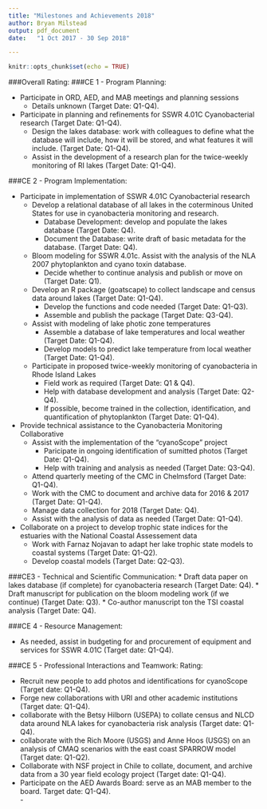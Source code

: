 ```yaml
---
title: "Milestones and Achievements 2018"
author:	Bryan Milstead
output: pdf_document
date:	"1 Oct 2017 - 30 Sep 2018"

---
```


```r
knitr::opts_chunk$set(echo = TRUE)
```

###Overall Rating: 
###CE 1 - Program Planning:
<!--Rating: **self-rating: ** -->

* Participate in ORD, AED, and MAB meetings and planning sessions
    - Details unknown (Target Date: Q1-Q4). 
        <!--**Midterm Pars: **
        - **Final Pars: **-->
* Participate in planning and refinements for SSWR 4.01C Cyanobacterial research (Target Date: Q1-Q4). 
    - Design the lakes database: work with colleagues to define what the database will include, how it will be stored, and what features it will include. (Target Date: Q1-Q4). 
        <!-- - **Midterm Pars: ongoing**
        - **Final Pars: fully successful**-->
    - Assist in the development of a research plan for the twice-weekly monitoring of RI lakes (Target Date: Q1-Q4). 
        <!-- - **Midterm Pars: ongoing**
        - **Final Pars: fully successful**-->

###CE 2 - Program Implementation: 
<!--Rating: **self-rating: ** -->

* Participate in implementation of SSWR 4.01C Cyanobacterial research 
    - Develop a relational database of all lakes in the coterminous United States for use in cyanobacteria monitoring and research.  
        - Database Development:  develop and populate the lakes database (Target Date: Q4). 
            <!-- - **Midterm Pars: ongoing**
            - **Final Pars: NLA2007 and NLA2012 reformatted and harmonized**-->
        - Document the Database:  write draft of basic metadata for the database. (Target Date: Q4). 
            <!-- - **Midterm Pars: ongoing**
            - **Final Pars: progressing but will not be complete until the database is ready**-->
    - Bloom modeling for SSWR 4.01c.  Assist with the analysis of the NLA 2007 phytoplankton and cyano toxin database. 
        - Decide whether to continue analysis and publish or move on (Target Date: Q1). 
            <!-- - **Midterm Pars: complete**
            - **Final Pars: completed**-->
    - Develop an R package (goatscape) to collect landscape and census data around lakes (Target Date: Q1-Q4).
        - Develop the functions and code needed (Target Date: Q1-Q3).
        - Assemble and publish the package (Target Date: Q3-Q4).
    - Assist with modeling of lake photic zone temperatures
        - Assemble a database of lake temperatures and local weather (Target Date: Q1-Q4).
        - Develop models to predict lake temperature from local weather (Target Date: Q1-Q4).
            <!-- - **Midterm Pars: complete**
            - **Final Pars: completed**-->
    - Participate in proposed twice-weekly monitoring of cyanobacteria in Rhode Island Lakes
        - Field work as required (Target Date: Q1 & Q4). 
            <!-- - **Midterm Pars: not started**
            - **Final Pars: ongoing / near completion**-->
        - Help with database development and analysis (Target Date: Q2-Q4). 
            <!-- - **Midterm Pars: not started** 
            - **Final Pars: awaiting data**-->
        - If possible, become trained in the collection, identification, and quantification of phytoplankton (Target Date: Q1-Q4).   
            <!-- - **Midterm Pars: not started**
            - **Final Pars: in progress; have worked with the Haney Lab (UNH) and other colleagues**-->
* Provide technical assistance to the Cyanobacteria Monitoring Collaborative
    - Assist with the implementation of the "cyanoScope" project
        - Paricipate in ongoing identification of sumitted photos (Target Date: Q1-Q4). 
            <!-- - **Midterm Pars: ongoing** 
            - **Final Pars: advancing; working on getting additional taxononmists to help**-->
        - Help with training and analysis as needed (Target Date: Q3-Q4). 
            <!-- - **Midterm Pars: ongoing**
            - **Final Pars: ongoing**-->
    - Attend quarterly meeting of the CMC in Chelmsford (Target Date: Q1-Q4). 
          <!-- - **Midterm Pars: ongoing** 
          - **Final Pars: ongoing** -->
    - Work with the CMC to document and archive data for 2016 & 2017 (Target Date: Q1-Q4). 
          <!-- - **Midterm Pars: ongoing** 
          <!-- - **Midterm Pars: 2015 complete; 2016 is ongoing; now we have 2017 data also**--> 
    - Manage data collection for 2018 (Target Date: Q4). 
          <!-- - **Midterm Pars: ongoing** 
          - **Final Pars: template data entry forms provided; data have not been returned yet**-->
    - Assist with the analysis of data as needed (Target Date: Q1-Q4). 
          <!-- - **Midterm Pars: not started** 
          - **Final Pars: not started** -->
* Collaborate on a project to develop trophic state indices for the estuaries with the National Coastal Assessement data
    - Work with Farnaz Nojavan to adapt her lake trophic state models to coastal systems (Target Date: Q1-Q2). 
    - Develop coastal models (Target Date: Q2-Q3). 
    
###CE3 - Technical and Scientific Communication: 
<!--Rating: **self-rating: ** -->
* Draft data paper on lakes database (if complete) for cyanobacteria research (Target Date: Q4). 
    <!-- - **Midterm Pars: not started** 
    - **Final Pars: not started**-->
* Draft manuscript for publication on the bloom modeling work (if we continue) (Target Date: Q3). 
    <!-- - **Midterm Pars: not started** 
    - **Final Pars: debating whether to move forward this due to problems with the NLA phytoplankton database**--> 
* Co-author manuscript ton the TSI coastal analysis (Target Date: Q4). 

###CE 4 - Resource Management:
<!--Rating: **self-rating: ** --> 

* As needed, assist in budgeting for and procurement of equipment and services for SSWR 4.01C (Target date: Q1-Q4). 
    <!-- - **Midterm Pars: ongoing** 
    - **Final Pars: ongoing** -->

###CE 5 - Professional Interactions and Teamwork:
Rating: <!--**self-rating: exceeds expectation** -->

* Recruit new people to add photos and identifications for cyanoScope (Target date: Q1-Q4).
    <!-- - **Midterm Pars: ongoing**
    - **Final Pars: ongoing**-->
* Forge new collaborations with URI and other academic institutions (Target date: Q1-Q4).
    <!-- - **Midterm Pars: ongoing**
    - **Final Pars: ongoing**-->
* collaborate with the Betsy Hilborn (USEPA) to collate census and NLCD data around NLA lakes for cyanobacteria risk analysis (Target date: Q1-Q4). 
    <!-- - **Midterm Pars: research plan submitted to USGS** 
    - **Final Pars: completed**--> 
* collaborate with the Rich Moore (USGS) and Anne Hoos (USGS) on an analysis of CMAQ scenarios with the east coast SPARROW model (Target date: Q1-Q2). 
    <!-- - **Midterm Pars: research plan submitted to USGS** 
    - **Final Pars: completed**-->
* Collaborate with NSF project in Chile to collate, document, and archive data from a 30 year field ecology project (Target date: Q1-Q4).
* Participate on the AED Awards Board: serve as an MAB member to the board. Target date: Q1-Q4).  
    -<!--**Midterm Pars: .**
    - **Final Pars: ongoing**
-<!--* Extra Stuff-->
    

